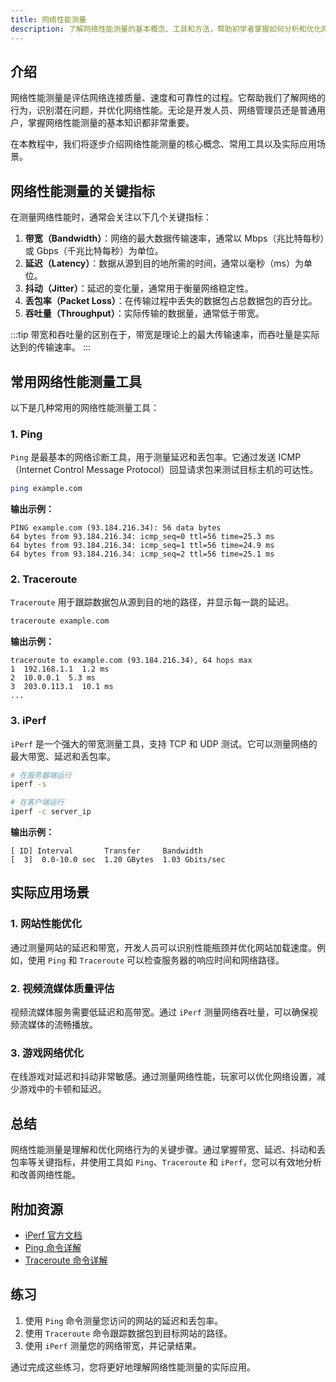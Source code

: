 ```yaml
---
title: 网络性能测量
description: 了解网络性能测量的基本概念、工具和方法，帮助初学者掌握如何分析和优化网络性能。
---
```


## 介绍

网络性能测量是评估网络连接质量、速度和可靠性的过程。它帮助我们了解网络的行为，识别潜在问题，并优化网络性能。无论是开发人员、网络管理员还是普通用户，掌握网络性能测量的基本知识都非常重要。

在本教程中，我们将逐步介绍网络性能测量的核心概念、常用工具以及实际应用场景。

## 网络性能测量的关键指标

在测量网络性能时，通常会关注以下几个关键指标：

1. **带宽（Bandwidth）**：网络的最大数据传输速率，通常以 Mbps（兆比特每秒）或 Gbps（千兆比特每秒）为单位。
2. **延迟（Latency）**：数据从源到目的地所需的时间，通常以毫秒（ms）为单位。
3. **抖动（Jitter）**：延迟的变化量，通常用于衡量网络稳定性。
4. **丢包率（Packet Loss）**：在传输过程中丢失的数据包占总数据包的百分比。
5. **吞吐量（Throughput）**：实际传输的数据量，通常低于带宽。

:::tip
带宽和吞吐量的区别在于，带宽是理论上的最大传输速率，而吞吐量是实际达到的传输速率。
:::

## 常用网络性能测量工具

以下是几种常用的网络性能测量工具：

### 1. Ping

`Ping` 是最基本的网络诊断工具，用于测量延迟和丢包率。它通过发送 ICMP（Internet Control Message Protocol）回显请求包来测试目标主机的可达性。

```bash
ping example.com
```

**输出示例：**

```
PING example.com (93.184.216.34): 56 data bytes
64 bytes from 93.184.216.34: icmp_seq=0 ttl=56 time=25.3 ms
64 bytes from 93.184.216.34: icmp_seq=1 ttl=56 time=24.9 ms
64 bytes from 93.184.216.34: icmp_seq=2 ttl=56 time=25.1 ms
```

### 2. Traceroute

`Traceroute` 用于跟踪数据包从源到目的地的路径，并显示每一跳的延迟。

```bash
traceroute example.com
```

**输出示例：**

```
traceroute to example.com (93.184.216.34), 64 hops max
1  192.168.1.1  1.2 ms
2  10.0.0.1  5.3 ms
3  203.0.113.1  10.1 ms
...
```

### 3. iPerf

`iPerf` 是一个强大的带宽测量工具，支持 TCP 和 UDP 测试。它可以测量网络的最大带宽、延迟和丢包率。

```bash
# 在服务器端运行
iperf -s

# 在客户端运行
iperf -c server_ip
```

**输出示例：**

```
[ ID] Interval       Transfer     Bandwidth
[  3]  0.0-10.0 sec  1.20 GBytes  1.03 Gbits/sec
```

## 实际应用场景

### 1. 网站性能优化

通过测量网站的延迟和带宽，开发人员可以识别性能瓶颈并优化网站加载速度。例如，使用 `Ping` 和 `Traceroute` 可以检查服务器的响应时间和网络路径。

### 2. 视频流媒体质量评估

视频流媒体服务需要低延迟和高带宽。通过 `iPerf` 测量网络吞吐量，可以确保视频流媒体的流畅播放。

### 3. 游戏网络优化

在线游戏对延迟和抖动非常敏感。通过测量网络性能，玩家可以优化网络设置，减少游戏中的卡顿和延迟。

## 总结

网络性能测量是理解和优化网络行为的关键步骤。通过掌握带宽、延迟、抖动和丢包率等关键指标，并使用工具如 `Ping`、`Traceroute` 和 `iPerf`，您可以有效地分析和改善网络性能。

## 附加资源

- [iPerf 官方文档](https://iperf.fr/)
- [Ping 命令详解](https://en.wikipedia.org/wiki/Ping_(networking_utility))
- [Traceroute 命令详解](https://en.wikipedia.org/wiki/Traceroute)

## 练习

1. 使用 `Ping` 命令测量您访问的网站的延迟和丢包率。
2. 使用 `Traceroute` 命令跟踪数据包到目标网站的路径。
3. 使用 `iPerf` 测量您的网络带宽，并记录结果。

通过完成这些练习，您将更好地理解网络性能测量的实际应用。